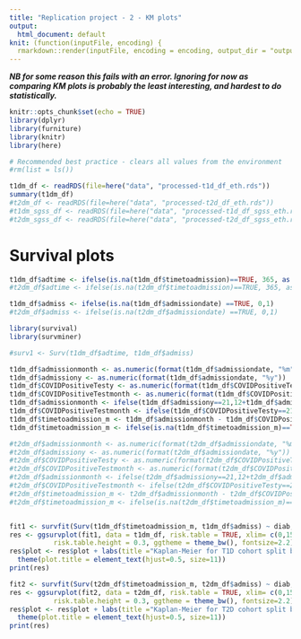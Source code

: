```yaml
---
title: "Replication project - 2 - KM plots"
output:
  html_document: default
knit: (function(inputFile, encoding) {
  rmarkdown::render(inputFile, encoding = encoding, output_dir = "output") })
---
```


***NB for some reason this fails with an error. Ignoring for now as comparing KM plots is probably the least interesting, and hardest to do statistically.***

```r
knitr::opts_chunk$set(echo = TRUE)
library(dplyr)
library(furniture)
library(knitr)
library(here)

# Recommended best practice - clears all values from the environment
#rm(list = ls())
```

```r
t1dm_df <- readRDS(file=here("data", "processed-t1d_df_eth.rds"))
summary(t1dm_df)
#t2dm_df <- readRDS(file=here("data", "processed-t2d_df_eth.rds"))
#t1dm_sgss_df <- readRDS(file=here("data", "processed-t1d_df_sgss_eth.rds"))
#t2dm_sgss_df <- readRDS(file=here("data", "processed-t2d_df_sgss_eth.rds"))

```

# Survival plots

```r
t1dm_df$adtime <- ifelse(is.na(t1dm_df$timetoadmission)==TRUE, 365, as.numeric(t1dm_df$timetoadmission))
#t2dm_df$adtime <- ifelse(is.na(t2dm_df$timetoadmission)==TRUE, 365, as.numeric(t2dm_df$timetoadmission))

t1dm_df$admiss <- ifelse(is.na(t1dm_df$admissiondate) ==TRUE, 0,1)
#t2dm_df$admiss <- ifelse(is.na(t2dm_df$admissiondate) ==TRUE, 0,1)

```

```r
library(survival)
library(survminer)

#surv1 <- Surv(t1dm_df$adtime, t1dm_df$admiss)

t1dm_df$admissionmonth <- as.numeric(format(t1dm_df$admissiondate, "%m"))
t1dm_df$admissiony <- as.numeric(format(t1dm_df$admissiondate, "%y"))
t1dm_df$COVIDPositiveTesty <- as.numeric(format(t1dm_df$COVIDPositiveTestDate, "%y"))
t1dm_df$COVIDPositiveTestmonth <- as.numeric(format(t1dm_df$COVIDPositiveTestDate, "%m"))
t1dm_df$admissionmonth <- ifelse(t1dm_df$admissiony==21,12+t1dm_df$admissionmonth, t1dm_df$admissionmonth)
t1dm_df$COVIDPositiveTestmonth <- ifelse(t1dm_df$COVIDPositiveTesty==21,12+t1dm_df$COVIDPositiveTestmonth, t1dm_df$COVIDPositiveTestmonth)
t1dm_df$timetoadmission_m <- t1dm_df$admissionmonth - t1dm_df$COVIDPositiveTestmonth
t1dm_df$timetoadmission_m <- ifelse(is.na(t1dm_df$timetoadmission_m)==TRUE, 19,t1dm_df$timetoadmission_m)

#t2dm_df$admissionmonth <- as.numeric(format(t2dm_df$admissiondate, "%m"))
#t2dm_df$admissiony <- as.numeric(format(t2dm_df$admissiondate, "%y"))
#t2dm_df$COVIDPositiveTesty <- as.numeric(format(t2dm_df$COVIDPositiveTestDate, "%y"))
#t2dm_df$COVIDPositiveTestmonth <- as.numeric(format(t2dm_df$COVIDPositiveTestDate, "%m"))
#t2dm_df$admissionmonth <- ifelse(t2dm_df$admissiony==21,12+t2dm_df$admissionmonth, t2dm_df$admissionmonth)
#t2dm_df$COVIDPositiveTestmonth <- ifelse(t2dm_df$COVIDPositiveTesty==21,12+t2dm_df$COVIDPositiveTestmonth, #t2dm_df$COVIDPositiveTestmonth)
#t2dm_df$timetoadmission_m <- t2dm_df$admissionmonth - t2dm_df$COVIDPositiveTestmonth
#t2dm_df$timetoadmission_m <- ifelse(is.na(t2dm_df$timetoadmission_m)==TRUE, 19,t2dm_df$timetoadmission_m)


fit1 <- survfit(Surv(t1dm_df$timetoadmission_m, t1dm_df$admiss) ~ diab, data = t1dm_df)
res <- ggsurvplot(fit1, data = t1dm_df, risk.table = TRUE, xlim= c(0,15), ylim = c(0.5,1),
           risk.table.height = 0.3, ggtheme = theme_bw(), fontsize=2.2)
res$plot <- res$plot + labs(title ="Kaplan-Meier for T1D cohort split by diabetes diagnosis") + xlab("Time (months)") +
  theme(plot.title = element_text(hjust=0.5, size=11))
print(res)

fit2 <- survfit(Surv(t2dm_df$timetoadmission_m, t2dm_df$admiss) ~ diab, data = t2dm_df)
res <- ggsurvplot(fit2, data = t2dm_df, risk.table = TRUE, xlim= c(0,15), ylim = c(0.5,1),
           risk.table.height = 0.3, ggtheme = theme_bw(), fontsize=2.2)
res$plot <- res$plot + labs(title ="Kaplan-Meier for T2D cohort split by diabetes diagnosis") + xlab("Time (months)") +
  theme(plot.title = element_text(hjust=0.5, size=11))
print(res)

```